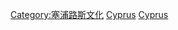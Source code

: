 {{Catnav|頁面分類|地理|国家|欧洲国家|賽普勒斯}}
{{Catnav|頁面分類|人类社会|文化|文物|世界遗产|欧洲和北美地区世界遗产}}
{{Catnav|頁面分類|人文學科|考古学|文物|世界遗产|欧洲和北美地区世界遗产}}

{{Commonscat|World Heritage Sites in Cyprus}}

[[Category:塞浦路斯文化|Category:塞浦路斯文化]]
[[Category:欧洲和北美地区世界遗产|Cyprus]]
[[Category:各國世界遺產|Cyprus]]